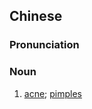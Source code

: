 ==Chinese==
{{zh-forms}}

===Pronunciation===
{{zh-pron
|m=dòudòu
|c=dau6 dau6-2
|cat=n
}}

===Noun===
{{zh-noun}}

# [[acne]]; [[pimple]]s
#: {{zh-x|他 背後 長{zhǎng} 痘痘。|''He has '''acne''' on his back.''}}
